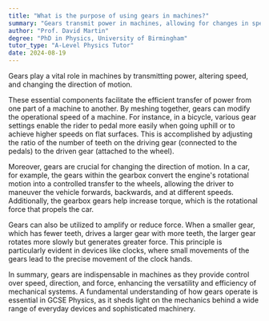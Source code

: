 ```yaml
---
title: "What is the purpose of using gears in machines?"
summary: "Gears transmit power in machines, allowing for changes in speed and direction of motion. They are essential components for efficient mechanical operation."
author: "Prof. David Martin"
degree: "PhD in Physics, University of Birmingham"
tutor_type: "A-Level Physics Tutor"
date: 2024-08-19
---
```


Gears play a vital role in machines by transmitting power, altering speed, and changing the direction of motion.

These essential components facilitate the efficient transfer of power from one part of a machine to another. By meshing together, gears can modify the operational speed of a machine. For instance, in a bicycle, various gear settings enable the rider to pedal more easily when going uphill or to achieve higher speeds on flat surfaces. This is accomplished by adjusting the ratio of the number of teeth on the driving gear (connected to the pedals) to the driven gear (attached to the wheel).

Moreover, gears are crucial for changing the direction of motion. In a car, for example, the gears within the gearbox convert the engine's rotational motion into a controlled transfer to the wheels, allowing the driver to maneuver the vehicle forwards, backwards, and at different speeds. Additionally, the gearbox gears help increase torque, which is the rotational force that propels the car.

Gears can also be utilized to amplify or reduce force. When a smaller gear, which has fewer teeth, drives a larger gear with more teeth, the larger gear rotates more slowly but generates greater force. This principle is particularly evident in devices like clocks, where small movements of the gears lead to the precise movement of the clock hands.

In summary, gears are indispensable in machines as they provide control over speed, direction, and force, enhancing the versatility and efficiency of mechanical systems. A fundamental understanding of how gears operate is essential in GCSE Physics, as it sheds light on the mechanics behind a wide range of everyday devices and sophisticated machinery.
    